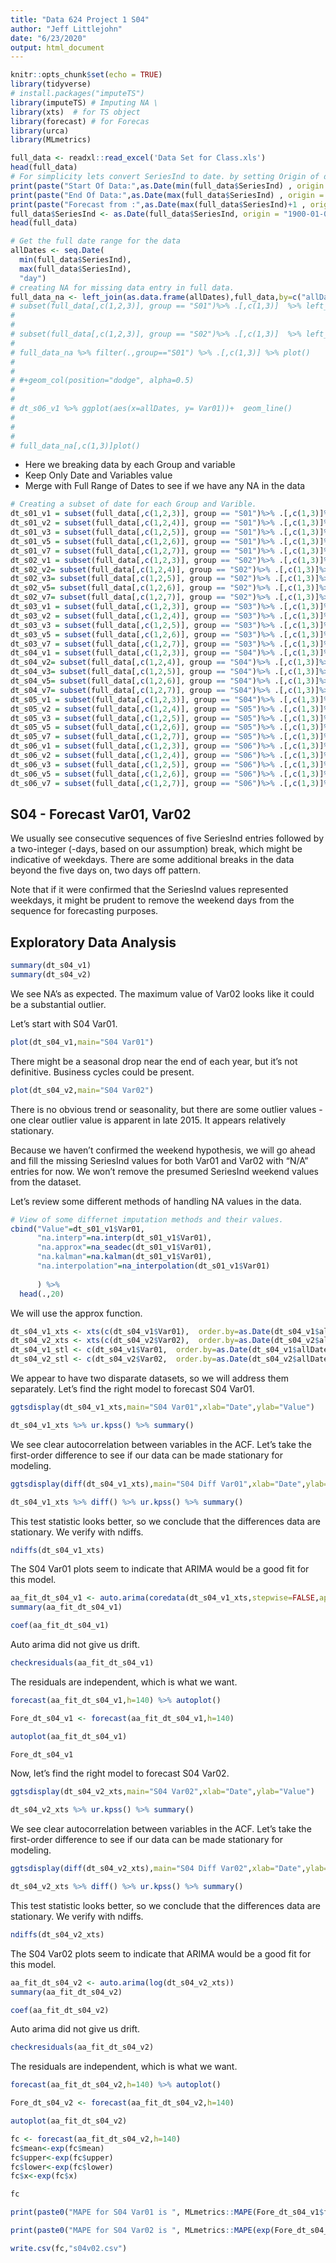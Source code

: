 ```yaml
---
title: "Data 624 Project 1 S04"
author: "Jeff Littlejohn"
date: "6/23/2020"
output: html_document
---
```


```r
knitr::opts_chunk$set(echo = TRUE)
library(tidyverse)
# install.packages("imputeTS")
library(imputeTS) # Imputing NA \
library(xts)  # for TS object
library(forecast) # for Forecas
library(urca)
library(MLmetrics)
```



```r
full_data <- readxl::read_excel('Data Set for Class.xls')
head(full_data)
# For simplicity lets convert SeriesInd to date. by setting Origin of date to 1900 Jan 1st.
print(paste("Start Of Data:",as.Date(min(full_data$SeriesInd) , origin = "1900-01-01")))
print(paste("End Of Data:",as.Date(max(full_data$SeriesInd) , origin = "1900-01-01")))
print(paste("Forecast from :",as.Date(max(full_data$SeriesInd)+1 , origin = "1900-01-01")," TO ",as.Date(max(full_data$SeriesInd)+140 , origin = "1900-01-01")))
full_data$SeriesInd <- as.Date(full_data$SeriesInd, origin = "1900-01-01")
head(full_data)
```
```r
# Get the full date range for the data 
allDates <- seq.Date(
  min(full_data$SeriesInd),
  max(full_data$SeriesInd),
  "day")
# creating NA for missing data entry in full data.
full_data_na <- left_join(as.data.frame(allDates),full_data,by=c("allDates"= "SeriesInd"))
# subset(full_data[,c(1,2,3)], group == "S01")%>% .[,c(1,3)]  %>% left_join(as.data.frame(allDates),.,by=c("allDates"= "SeriesInd"))
# 
# 
# subset(full_data[,c(1,2,3)], group == "S02")%>% .[,c(1,3)]  %>% left_join(as.data.frame(allDates),.,by=c("allDates"= "SeriesInd"))
# 
# full_data_na %>% filter(.,group=="S01") %>% .[,c(1,3)] %>% plot()
# 
#   
# #+geom_col(position="dodge", alpha=0.5) 
# 
# 
# dt_s06_v1 %>% ggplot(aes(x=allDates, y= Var01))+  geom_line()
# 
# 
# 
# full_data_na[,c(1,3)]plot()
```

+  Here we breaking data by each Group and variable
- Keep Only Date and Variables value
- Merge with Full Range of Dates to see if we have any NA in the data 
```r
# Creating a subset of date for each Group and Varible. 
dt_s01_v1 = subset(full_data[,c(1,2,3)], group == "S01")%>% .[,c(1,3)]%>% left_join(as.data.frame(allDates),.,by=c("allDates"= "SeriesInd"))
dt_s01_v2 = subset(full_data[,c(1,2,4)], group == "S01")%>% .[,c(1,3)]%>% left_join(as.data.frame(allDates),.,by=c("allDates"= "SeriesInd"))
dt_s01_v3 = subset(full_data[,c(1,2,5)], group == "S01")%>% .[,c(1,3)]%>% left_join(as.data.frame(allDates),.,by=c("allDates"= "SeriesInd"))
dt_s01_v5 = subset(full_data[,c(1,2,6)], group == "S01")%>% .[,c(1,3)]%>% left_join(as.data.frame(allDates),.,by=c("allDates"= "SeriesInd"))
dt_s01_v7 = subset(full_data[,c(1,2,7)], group == "S01")%>% .[,c(1,3)]%>% left_join(as.data.frame(allDates),.,by=c("allDates"= "SeriesInd"))
dt_s02_v1 = subset(full_data[,c(1,2,3)], group == "S02")%>% .[,c(1,3)]%>% left_join(as.data.frame(allDates),.,by=c("allDates"= "SeriesInd"))
dt_s02_v2= subset(full_data[,c(1,2,4)], group == "S02")%>% .[,c(1,3)]%>% left_join(as.data.frame(allDates),.,by=c("allDates"= "SeriesInd"))
dt_s02_v3= subset(full_data[,c(1,2,5)], group == "S02")%>% .[,c(1,3)]%>% left_join(as.data.frame(allDates),.,by=c("allDates"= "SeriesInd"))
dt_s02_v5= subset(full_data[,c(1,2,6)], group == "S02")%>% .[,c(1,3)]%>% left_join(as.data.frame(allDates),.,by=c("allDates"= "SeriesInd"))
dt_s02_v7= subset(full_data[,c(1,2,7)], group == "S02")%>% .[,c(1,3)]%>% left_join(as.data.frame(allDates),.,by=c("allDates"= "SeriesInd"))
dt_s03_v1 = subset(full_data[,c(1,2,3)], group == "S03")%>% .[,c(1,3)]%>% left_join(as.data.frame(allDates),.,by=c("allDates"= "SeriesInd"))
dt_s03_v2 = subset(full_data[,c(1,2,4)], group == "S03")%>% .[,c(1,3)]%>% left_join(as.data.frame(allDates),.,by=c("allDates"= "SeriesInd"))
dt_s03_v3 = subset(full_data[,c(1,2,5)], group == "S03")%>% .[,c(1,3)]%>% left_join(as.data.frame(allDates),.,by=c("allDates"= "SeriesInd"))
dt_s03_v5 = subset(full_data[,c(1,2,6)], group == "S03")%>% .[,c(1,3)]%>% left_join(as.data.frame(allDates),.,by=c("allDates"= "SeriesInd"))
dt_s03_v7 = subset(full_data[,c(1,2,7)], group == "S03")%>% .[,c(1,3)]%>% left_join(as.data.frame(allDates),.,by=c("allDates"= "SeriesInd"))
dt_s04_v1 = subset(full_data[,c(1,2,3)], group == "S04")%>% .[,c(1,3)]%>% left_join(as.data.frame(allDates),.,by=c("allDates"= "SeriesInd"))
dt_s04_v2= subset(full_data[,c(1,2,4)], group == "S04")%>% .[,c(1,3)]%>% left_join(as.data.frame(allDates),.,by=c("allDates"= "SeriesInd"))
dt_s04_v3= subset(full_data[,c(1,2,5)], group == "S04")%>% .[,c(1,3)]%>% left_join(as.data.frame(allDates),.,by=c("allDates"= "SeriesInd"))
dt_s04_v5= subset(full_data[,c(1,2,6)], group == "S04")%>% .[,c(1,3)]%>% left_join(as.data.frame(allDates),.,by=c("allDates"= "SeriesInd"))
dt_s04_v7= subset(full_data[,c(1,2,7)], group == "S04")%>% .[,c(1,3)]%>% left_join(as.data.frame(allDates),.,by=c("allDates"= "SeriesInd"))
dt_s05_v1 = subset(full_data[,c(1,2,3)], group == "S04")%>% .[,c(1,3)]%>% left_join(as.data.frame(allDates),.,by=c("allDates"= "SeriesInd"))
dt_s05_v2 = subset(full_data[,c(1,2,4)], group == "S05")%>% .[,c(1,3)]%>% left_join(as.data.frame(allDates),.,by=c("allDates"= "SeriesInd"))
dt_s05_v3 = subset(full_data[,c(1,2,5)], group == "S05")%>% .[,c(1,3)]%>% left_join(as.data.frame(allDates),.,by=c("allDates"= "SeriesInd"))
dt_s05_v5 = subset(full_data[,c(1,2,6)], group == "S05")%>% .[,c(1,3)]%>% left_join(as.data.frame(allDates),.,by=c("allDates"= "SeriesInd"))
dt_s05_v7 = subset(full_data[,c(1,2,7)], group == "S05")%>% .[,c(1,3)]%>% left_join(as.data.frame(allDates),.,by=c("allDates"= "SeriesInd"))
dt_s06_v1 = subset(full_data[,c(1,2,3)], group == "S06")%>% .[,c(1,3)]%>% left_join(as.data.frame(allDates),.,by=c("allDates"= "SeriesInd"))
dt_s06_v2 = subset(full_data[,c(1,2,4)], group == "S06")%>% .[,c(1,3)]%>% left_join(as.data.frame(allDates),.,by=c("allDates"= "SeriesInd"))
dt_s06_v3 = subset(full_data[,c(1,2,5)], group == "S06")%>% .[,c(1,3)]%>% left_join(as.data.frame(allDates),.,by=c("allDates"= "SeriesInd"))
dt_s06_v5 = subset(full_data[,c(1,2,6)], group == "S06")%>% .[,c(1,3)]%>% left_join(as.data.frame(allDates),.,by=c("allDates"= "SeriesInd"))
dt_s06_v7 = subset(full_data[,c(1,2,7)], group == "S06")%>% .[,c(1,3)]%>% left_join(as.data.frame(allDates),.,by=c("allDates"= "SeriesInd"))
```

## S04 - Forecast  Var01, Var02

We usually see consecutive sequences of five SeriesInd entries followed by a two-integer (-days, based on our assumption) break, which might be indicative of weekdays. There are some additional breaks in the data beyond the five days on, two days off pattern. 

Note that if it were confirmed that the SeriesInd values represented weekdays, it might be prudent to remove the weekend days from the sequence for forecasting purposes.

## Exploratory Data Analysis

```r
summary(dt_s04_v1)
summary(dt_s04_v2)
```

We see NA's as expected. The maximum value of Var02 looks like it could be a substantial outlier.

Let's start with S04 Var01.

```r
plot(dt_s04_v1,main="S04 Var01")
```

There might be a seasonal drop near the end of each year, but it's not definitive. Business cycles could be present.


```r
plot(dt_s04_v2,main="S04 Var02")
```

There is no obvious trend or seasonality, but there are some outlier values - one clear outlier value is apparent in late 2015. It appears relatively stationary.

Because we haven't confirmed the weekend hypothesis, we will go ahead and fill the missing SeriesInd values for both Var01 and Var02 with "N/A" entries for now. We won't remove the presumed SeriesInd weekend values from the dataset.

Let's review some different methods of handling NA values in the data.

```r
# View of some differnet imputation methods and their values.  
cbind("Value"=dt_s01_v1$Var01,
      "na.interp"=na.interp(dt_s01_v1$Var01),
      "na.approx"=na_seadec(dt_s01_v1$Var01),
      "na.kalman"=na.kalman(dt_s01_v1$Var01),
      "na.interpolation"=na_interpolation(dt_s01_v1$Var01)
      
      ) %>% 
  head(.,20)
```

We will use the approx function.

```r
dt_s04_v1_xts <- xts(c(dt_s04_v1$Var01),  order.by=as.Date(dt_s04_v1$allDates))%>% na.approx()
dt_s04_v2_xts <- xts(c(dt_s04_v2$Var02),  order.by=as.Date(dt_s04_v2$allDates))%>% na.approx()
dt_s04_v1_stl <- c(dt_s04_v1$Var01,  order.by=as.Date(dt_s04_v1$allDates))%>% na.approx()
dt_s04_v2_stl <- c(dt_s04_v2$Var02,  order.by=as.Date(dt_s04_v2$allDates))%>% na.approx()
```

We appear to have two disparate datasets, so we will address them separately. Let's find the right model to forecast S04 Var01.

```r
ggtsdisplay(dt_s04_v1_xts,main="S04 Var01",xlab="Date",ylab="Value")
```

```r
dt_s04_v1_xts %>% ur.kpss() %>% summary()
```

We see clear autocorrelation between variables in the ACF. Let's take the first-order difference to see if our data can be made stationary for modeling.

```r
ggtsdisplay(diff(dt_s04_v1_xts),main="S04 Diff Var01",xlab="Date",ylab="Diff Value")
```

```r
dt_s04_v1_xts %>% diff() %>% ur.kpss() %>% summary()
```

This test statistic looks better, so we conclude that the differences data are stationary. We verify with ndiffs.

```r
ndiffs(dt_s04_v1_xts)
```

The S04 Var01 plots seem to indicate that ARIMA would be a good fit for this model.

```r
aa_fit_dt_s04_v1 <- auto.arima(coredata(dt_s04_v1_xts,stepwise=FALSE,approximation = FALSE))
summary(aa_fit_dt_s04_v1)
```




```r
coef(aa_fit_dt_s04_v1)
```

Auto arima did not give us drift.

```r
checkresiduals(aa_fit_dt_s04_v1)
```

The residuals are independent, which is what we want.

```r
forecast(aa_fit_dt_s04_v1,h=140) %>% autoplot()
```

```r
Fore_dt_s04_v1 <- forecast(aa_fit_dt_s04_v1,h=140)

autoplot(aa_fit_dt_s04_v1)
```

```r
Fore_dt_s04_v1
```


Now, let's find the right model to forecast S04 Var02.

```r
ggtsdisplay(dt_s04_v2_xts,main="S04 Var02",xlab="Date",ylab="Value")
```

```r
dt_s04_v2_xts %>% ur.kpss() %>% summary()
```

We see clear autocorrelation between variables in the ACF. Let's take the first-order difference to see if our data can be made stationary for modeling.

```r
ggtsdisplay(diff(dt_s04_v2_xts),main="S04 Diff Var02",xlab="Date",ylab="Diff Value")
```

```r
dt_s04_v2_xts %>% diff() %>% ur.kpss() %>% summary()
```

This test statistic looks better, so we conclude that the differences data are stationary. We verify with ndiffs.

```r
ndiffs(dt_s04_v2_xts)
```

The S04 Var02 plots seem to indicate that ARIMA would be a good fit for this model.

```r
aa_fit_dt_s04_v2 <- auto.arima(log(dt_s04_v2_xts))
summary(aa_fit_dt_s04_v2)
```

```r
coef(aa_fit_dt_s04_v2)
```

Auto arima did not give us drift.

```r
checkresiduals(aa_fit_dt_s04_v2)
```

The residuals are independent, which is what we want.

```r
forecast(aa_fit_dt_s04_v2,h=140) %>% autoplot()
```

```r
Fore_dt_s04_v2 <- forecast(aa_fit_dt_s04_v2,h=140)

autoplot(aa_fit_dt_s04_v2)
```

```r
fc <- forecast(aa_fit_dt_s04_v2,h=140)
fc$mean<-exp(fc$mean)
fc$upper<-exp(fc$upper)
fc$lower<-exp(fc$lower)
fc$x<-exp(fc$x)
```

```r
fc
```


```r
print(paste0("MAPE for S04 Var01 is ", MLmetrics::MAPE(Fore_dt_s04_v1$fitted,dt_s04_v1_xts)))

print(paste0("MAPE for S04 Var02 is ", MLmetrics::MAPE(exp(Fore_dt_s04_v2$fitted),dt_s04_v2_xts)))

```

```r
write.csv(fc,"s04v02.csv")
```

